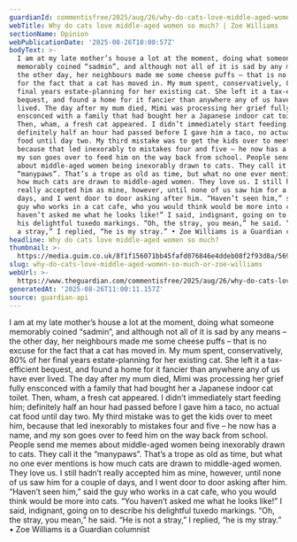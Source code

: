 ```yaml
---
guardianId: commentisfree/2025/aug/26/why-do-cats-love-middle-aged-women-so-much
webTitle: Why do cats love middle-aged women so much? | Zoe Williams
sectionName: Opinion
webPublicationDate: '2025-08-26T10:00:57Z'
bodyText: >-
  I am at my late mother’s house a lot at the moment, doing what someone
  memorably coined “sadmin”, and although not all of it is sad by any means –
  the other day, her neighbours made me some cheese puffs – that is no excuse
  for the fact that a cat has moved in. My mum spent, conservatively, 80% of her
  final years estate-planning for her existing cat. She left it a tax-efficient
  bequest, and found a home for it fancier than anywhere any of us have ever
  lived. The day after my mum died, Mimi was processing her grief fully
  ensconced with a family that had bought her a Japanese indoor cat toilet.
  Then, wham, a fresh cat appeared. I didn’t immediately start feeding him;
  definitely half an hour had passed before I gave him a taco, no actual cat
  food until day two. My third mistake was to get the kids over to meet him,
  because that led inexorably to mistakes four and five – he now has a name, and
  my son goes over to feed him on the way back from school. People send me memes
  about middle-aged women being inexorably drawn to cats. They call it the
  “manypaws”. That’s a trope as old as time, but what no one ever mentions is
  how much cats are drawn to middle-aged women. They love us. I still hadn’t
  really accepted him as mine, however, until none of us saw him for a couple of
  days, and I went door to door asking after him. “Haven’t seen him,” said the
  guy who works in a cat cafe, who you would think would be more into cats. “You
  haven’t asked me what he looks like!” I said, indignant, going on to describe
  his delightful tuxedo markings. “Oh, the stray, you mean,” he said. “He is not
  a stray,” I replied, “he is my stray.” • Zoe Williams is a Guardian columnist
headline: Why do cats love middle-aged women so much?
thumbnail: >-
  https://media.guim.co.uk/8f1f156071bb45fafd076846e4ddeb08f2f93d8a/569_0_4800_3840/500.jpg
slug: why-do-cats-love-middle-aged-women-so-much-or-zoe-williams
webUrl: >-
  https://www.theguardian.com/commentisfree/2025/aug/26/why-do-cats-love-middle-aged-women-so-much
generatedAt: '2025-08-26T11:00:11.157Z'
source: guardian-api
---
```

I am at my late mother’s house a lot at the moment, doing what someone memorably coined “sadmin”, and although not all of it is sad by any means – the other day, her neighbours made me some cheese puffs – that is no excuse for the fact that a cat has moved in. My mum spent, conservatively, 80% of her final years estate-planning for her existing cat. She left it a tax-efficient bequest, and found a home for it fancier than anywhere any of us have ever lived. The day after my mum died, Mimi was processing her grief fully ensconced with a family that had bought her a Japanese indoor cat toilet. Then, wham, a fresh cat appeared. I didn’t immediately start feeding him; definitely half an hour had passed before I gave him a taco, no actual cat food until day two. My third mistake was to get the kids over to meet him, because that led inexorably to mistakes four and five – he now has a name, and my son goes over to feed him on the way back from school. People send me memes about middle-aged women being inexorably drawn to cats. They call it the “manypaws”. That’s a trope as old as time, but what no one ever mentions is how much cats are drawn to middle-aged women. They love us. I still hadn’t really accepted him as mine, however, until none of us saw him for a couple of days, and I went door to door asking after him. “Haven’t seen him,” said the guy who works in a cat cafe, who you would think would be more into cats. “You haven’t asked me what he looks like!” I said, indignant, going on to describe his delightful tuxedo markings. “Oh, the stray, you mean,” he said. “He is not a stray,” I replied, “he is my stray.” • Zoe Williams is a Guardian columnist
